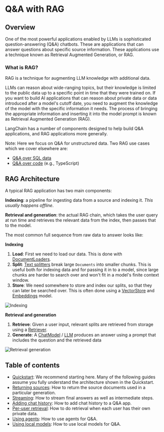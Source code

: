 # Q&A with RAG

## Overview

One of the most powerful applications enabled by LLMs is sophisticated question-answering (Q&A) chatbots.
These are applications that can answer questions about specific source information.
These applications use a technique known as Retrieval Augmented Generation, or RAG.

### What is RAG?

RAG is a technique for augmenting LLM knowledge with additional data.

LLMs can reason about wide-ranging topics, but their knowledge is limited to the public data up to a specific point in time that they were trained on.
If you want to build AI applications that can reason about private data or data introduced after a model's cutoff date, you need to augment the knowledge of the model with the specific information it needs.
The process of bringing the appropriate information and inserting it into the model prompt is known as Retrieval Augmented Generation (RAG).

LangChain has a number of components designed to help build Q&A applications, and RAG applications more generally.

Note: Here we focus on Q&A for unstructured data. Two RAG use cases which we cover elsewhere are:

- [Q&A over SQL data](/docs/use_cases/sql)
- [Q&A over code](/docs/use_cases/code_understanding) (e.g., TypeScript)

## RAG Architecture

A typical RAG application has two main components:

**Indexing**: a pipeline for ingesting data from a source and indexing it. *This usually happens offline*.

**Retrieval and generation**: the actual RAG chain, which takes the user query at run time and retrieves the relevant data from the index, then passes that to the model.

The most common full sequence from raw data to answer looks like:

**Indexing**
1. **Load**: First we need to load our data. This is done with [DocumentLoaders](https://js.langchain.com/docs/modules/data_connection/document_loaders/).
2. **Split**: [Text splitters](https://js.langchain.com/docs/modules/data_connection/document_transformers/) break large `Documents` into smaller chunks. This is useful both for indexing data and for passing it in to a model, since large chunks are harder to search over and won't fit in a model's finite context window.
3. **Store**: We need somewhere to store and index our splits, so that they can later be searched over. This is often done using a [VectorStore](https://js.langchain.com/docs/modules/data_connection/vectorstores/) and [Embeddings](https://js.langchain.com/docs/modules/data_connection/text_embedding/) model.

![Indexing](/img/rag_indexing.png)

**Retrieval and generation**
1. **Retrieve**: Given a user input, relevant splits are retrieved from storage using a [Retriever](/docs/modules/data_connection/retrievers/).
2. **Generate**: A [ChatModel](/docs/modules/model_io/chat) / [LLM](/docs/modules/model_io/llms) produces an answer using a prompt that includes the question and the retrieved data

![Retrieval generation](/img/rag_retrieval_generation.png)

## Table of contents
- [Quickstart](/docs/use_cases/question_answering/): We recommend starting here. Many of the following guides assume you fully understand the architecture shown in the Quickstart.
- [Returning sources](/docs/use_cases/question_answering/): How to return the source documents used in a particular generation.
- [Streaming](/docs/use_cases/question_answering/): How to stream final answers as well as intermediate steps.
- [Adding chat history](/docs/use_cases/question_answering/): How to add chat history to a Q&A app.
- [Per-user retrieval](/docs/use_cases/question_answering/): How to do retrieval when each user has their own private data.
- [Using agents](/docs/use_cases/question_answering/): How to use agents for Q&A.
- [Using local models](/docs/use_cases/question_answering/): How to use local models for Q&A.